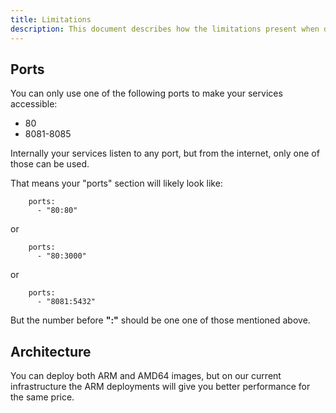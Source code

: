 ```yaml
---
title: Limitations
description: This document describes how the limitations present when deploying in Docker Deploy.
---
```


## Ports

You can only use one of the following ports to make your services accessible:
- 80
- 8081-8085

Internally your services listen to any port, but from the internet, only one of those can be used.

That means your "ports" section will likely look like:

```
    ports:
      - "80:80"
```
or
```
    ports:
      - "80:3000"
```
or
```
    ports:
      - "8081:5432"
```

But the number before **":"** should be one one of those mentioned above.

## Architecture

You can deploy both ARM and AMD64 images, but on our current infrastructure the ARM deployments will give you better performance for the same price.